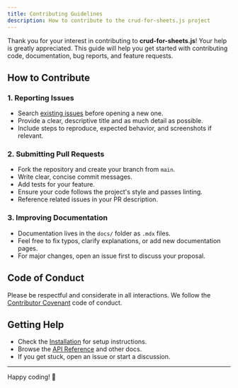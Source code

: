 ```yaml
---
title: Contributing Guidelines
description: How to contribute to the crud-for-sheets.js project
---
```


Thank you for your interest in contributing to **crud-for-sheets.js**! Your help is greatly appreciated. This guide will help you get started with contributing code, documentation, bug reports, and feature requests.

## How to Contribute

### 1. Reporting Issues

- Search [existing issues](https://github.com/DanielZamb/crud-for-sheets/issues) before opening a new one.
- Provide a clear, descriptive title and as much detail as possible.
- Include steps to reproduce, expected behavior, and screenshots if relevant.

### 2. Submitting Pull Requests

- Fork the repository and create your branch from `main`.
- Write clear, concise commit messages.
- Add tests for your feature.
- Ensure your code follows the project's style and passes linting.
- Reference related issues in your PR description.

### 3. Improving Documentation

- Documentation lives in the `docs/` folder as `.mdx` files.
- Feel free to fix typos, clarify explanations, or add new documentation pages.
- For major changes, open an issue first to discuss your proposal.

## Code of Conduct

Please be respectful and considerate in all interactions. We follow the [Contributor Covenant](https://www.contributor-covenant.org/) code of conduct.

## Getting Help

- Check the [Installation](/installation) for setup instructions.
- Browse the [API Reference](/api-reference) and other docs.
- If you get stuck, open an issue or start a discussion.

---

Happy coding! 🚀
